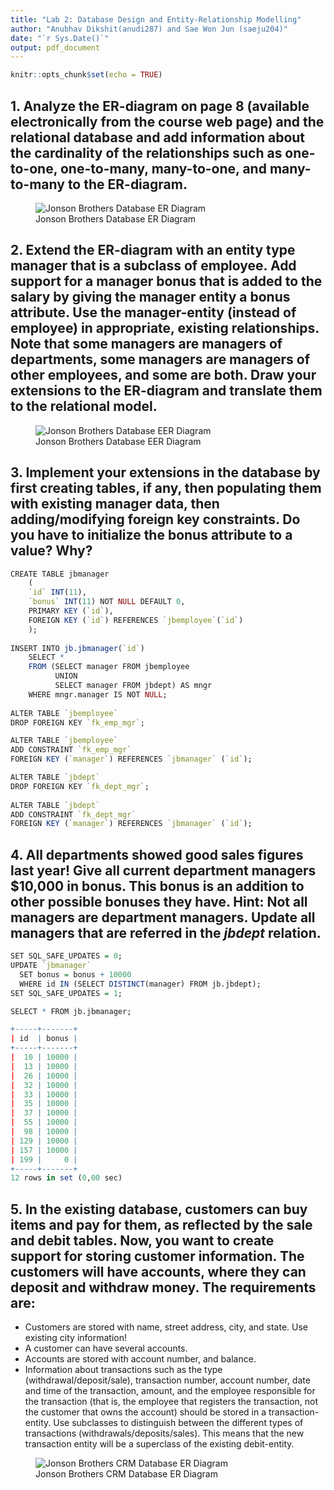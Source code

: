 ```yaml
---
title: "Lab 2: Database Design and Entity-Relationship Modelling"
author: "Anubhav Dikshit(anudi287) and Sae Won Jun (saeju204)"
date: "`r Sys.Date()`"
output: pdf_document
---
```


```r
knitr::opts_chunk$set(echo = TRUE)
```


## 1. Analyze the ER-diagram on page 8 (available electronically from the course web page) and the relational database and add information about the cardinality of the relationships such as one-to-one, one-to-many, many-to-one, and many-to-many to the ER-diagram.

![Jonson Brothers Database ER Diagram](jb_erd.png)

## 2. Extend the ER-diagram with an entity type manager that is a subclass of employee. Add support for a manager bonus that is added to the salary by giving the manager entity a bonus attribute. Use the manager-entity (instead of employee) in appropriate, existing relationships. Note that some managers are managers of departments, some managers are managers of other employees, and some are both. Draw your extensions to the ER-diagram and translate them to the relational model.

![Jonson Brothers Database EER Diagram](jb_eerd.png)

## 3. Implement your extensions in the database by first creating tables, if any, then populating them with existing manager data, then adding/modifying foreign key constraints. Do you have to initialize the bonus attribute to a value? Why?

```r
CREATE TABLE jbmanager
    (
    `id` INT(11),
    `bonus` INT(11) NOT NULL DEFAULT 0,
    PRIMARY KEY (`id`),
    FOREIGN KEY (`id`) REFERENCES `jbemployee`(`id`)
    );
        
INSERT INTO jb.jbmanager(`id`)
    SELECT * 
    FROM (SELECT manager FROM jbemployee
          UNION
          SELECT manager FROM jbdept) AS mngr
	WHERE mngr.manager IS NOT NULL;
   
ALTER TABLE `jbemployee` 
DROP FOREIGN KEY `fk_emp_mgr`;

ALTER TABLE `jbemployee`
ADD CONSTRAINT `fk_emp_mgr`
FOREIGN KEY (`manager`) REFERENCES `jbmanager` (`id`);

ALTER TABLE `jbdept` 
DROP FOREIGN KEY `fk_dept_mgr`;
                                 
ALTER TABLE `jbdept`
ADD CONSTRAINT `fk_dept_mgr`
FOREIGN KEY (`manager`) REFERENCES `jbmanager` (`id`);
```

## 4. All departments showed good sales figures last year! Give all current department managers $10,000 in bonus. This bonus is an addition to other possible bonuses they have. Hint: Not all managers are department managers. Update all managers that are referred in the _jbdept_ relation.

```r
SET SQL_SAFE_UPDATES = 0;
UPDATE `jbmanager` 
  SET bonus = bonus + 10000 
  WHERE id IN (SELECT DISTINCT(manager) FROM jb.jbdept);
SET SQL_SAFE_UPDATES = 1;  

SELECT * FROM jb.jbmanager;
```

```r
+-----+-------+
| id  | bonus |
+-----+-------+
|  10 | 10000 |
|  13 | 10000 |
|  26 | 10000 |
|  32 | 10000 |
|  33 | 10000 |
|  35 | 10000 |
|  37 | 10000 |
|  55 | 10000 |
|  98 | 10000 |
| 129 | 10000 |
| 157 | 10000 |
| 199 |     0 |
+-----+-------+
12 rows in set (0,00 sec)
```

\newpage 

## 5. In the existing database, customers can buy items and pay for them, as reflected by the sale and debit tables. Now, you want to create support for storing customer information. The customers will have accounts, where they can deposit and withdraw money. The requirements are:
* Customers are stored with name, street address, city, and state. Use existing city information!
* A customer can have several accounts.
* Accounts are stored with account number, and balance.
* Information about transactions such as the type (withdrawal/deposit/sale), transaction number, account number, date and time of the transaction, amount, and the employee responsible for the transaction (that is, the employee that registers the transaction, not the customer that owns the account) should be stored in a transaction-entity. Use subclasses to distinguish between the different types of transactions (withdrawals/deposits/sales). This means that the new transaction entity will be a superclass of the existing debit-entity.
  
![Jonson Brothers CRM Database ER Diagram](jb_crm_erd.png)




